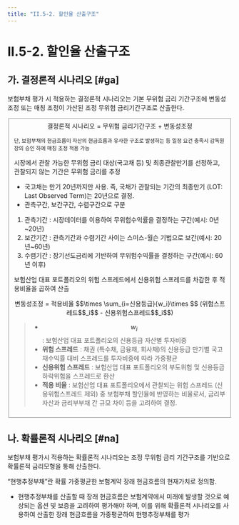 ```yaml
---
title: "II.5-2. 할인율 산출구조"
---
```


# II.5-2. 할인율 산출구조

## 가. 결정론적 시나리오 [#ga]
보험부채 평가 시 적용하는 결정론적 시나리오는 기본 무위험 금리 기간구조에 변동성 조정 또는 매칭 조정이 가산된 조정 무위험 금리기간구조로 산출한다.

<Fieldset legend = "결정론적 시나리오 산출 기본구조" toggleable>

<Callout severity ="success" >
  <center>결정론적 시나리오 = 무위험 금리기간구조 + 변동성조정</center>
</Callout>

<sub>단, 보험부채의 현금흐름이 자산의 현금흐름과 유사한 구조로 발생하는 등 일정 요건 충족시 감독원장의 승인 하에 매칭 조정 적용 가능</sub>


<TabView>
  <TabPanel header="무위험 금리기간구조">

시장에서 관찰 가능한 무위험 금리 대상(국고채 등) 및 최종관찰만기를 선정하고, 관찰되지 않는 기간은 무위험 금리를 추정
- 국고채는 만기 20년까지만 사용. 즉, 국채가 관찰되는 기간의 최종만기 (LOT: Last Observed Term)는 20년으로 결정.
- 관측구간, 보간구간, 수렴구간으로 구분
1. 관측기간 : 시장데이터를 이용하여 무위험수익률을 결정하는 구간(예시: 0년~20년)
2. 보간기간 : 관측기간과 수렴기간 사이는 스미스-월슨 기법으로 보간(예시: 20년~60년)
3. 수렴기간 : 장기선도금리에 기반하여 무위험수익률을 결정하는 구간(예시: 60년 이후)


  </TabPanel>

  <TabPanel header="변동성 조정">

보험산업 대표 포트폴리오의 위험 스프레드에서 신용위험 스프레드를 차감한 후 적용비율을 곱하여 산출



<Math>

  <center>변동성조정 = 적용비율 $$\times \sum_{i=신용등급}{w_i}\times $$ (위험스프레드$$_i$$ - 신용위험스프레드$$_i$$)</center>

> - **$$w_i$$** : 보험산업 대표 포트폴리오의 신용등급 자산별 투자비중
> - **위험 스프레드** : 채권 (특수채, 금융채, 회사채)의 신용등급 만기별 국고채수익률 대비 스프레드를 투자비중에 따라 가중평균
> - **신용위험 스프레드** : 보험산업 대표 포트폴리오의 부도위험 및 신용등급 하락위험을 스프레드로 환산
> - **적용 비율** : 보험산업 대표 포트폴리오에서 관찰되는 위험 스프레드 (신용위험스프레드 제외) 중 보험부채 할인율에 반영하는 비율로서, 금리부자산과 금리부부채 간 규모 차이 등을 고려하여 결정.
</Math>
  </TabPanel>

</TabView>

</Fieldset>



## 나. 확률론적 시나리오 [#na]

보험부채 평가시 적용하는 확률론적 시나리오는 조정 무위험 금리 기간구조를 기반으로 확률론적 금리모형을 통해 산출한다.


<Accordion multiple activeIndex={[]}>
<AccordionTab header="확률론적 시나리오의 필요성">

“현행추정부채”란 확률 가중평균한 보험계약 장래 현금흐름의 현재가치로 정의함.
- 현행추정부채를 산출할 때 장래 현금흐름은 보험계약에서 미래에 발생할 것으로 예상되는 옵션 및 보증을 고려하여 평가해야 하며, 이를 위해 확률론적 시나리오를 사용하여 산출한 장래 현금흐름을 가중평균하여 현행추정부채를 평가

</AccordionTab>
</Accordion>
